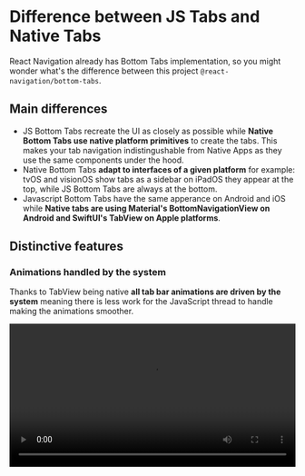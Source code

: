 # Difference between JS Tabs and Native Tabs

React Navigation already has Bottom Tabs implementation, so you might wonder what's the difference between this project `@react-navigation/bottom-tabs`.

## Main differences

- JS Bottom Tabs recreate the UI as closely as possible while **Native Bottom Tabs use native platform primitives** to create the tabs. This makes your tab navigation indistingushable from Native Apps as they use the same components under the hood.
- Native Bottom Tabs **adapt to interfaces of a given platform** for example: tvOS and visionOS show tabs as a sidebar on iPadOS they appear at the top, while JS Bottom Tabs are always at the bottom.
- Javascript Bottom Tabs have the same apperance on Android and iOS while **Native tabs are using Material's BottomNavigationView on Android and SwiftUI's TabView on Apple platforms**.

## Distinctive features

### Animations handled by the system

Thanks to TabView being native **all tab bar animations are driven by the system** meaning there is less work for the JavaScript thread to handle making the animations smoother.

<video controls width="100%" src="https://github.com/user-attachments/assets/a2835833-9589-4fd6-b760-e73a5025ca4c" />

### Multi platform support

Native Bottom tabs adapt to platform apperance on multiple platforms. You always get natively looking tabs!

| Platform |  |
|:---:|:---:|
| **iOS** | <img src="../../public/img/ios-tabs.jpeg" width="400" /> |
| **Android** | <img src="../../public/img/android-tabs.jpeg" width="400" /> |
| **iPadOS** | <img src="../../public/img/ipadOS-tabs.jpeg" width="400" /> |
| **visionOS** | <img src="../../public/img/visionos-tabs.jpeg" width="400" /> |
| **tvOS** | <img src="../../public/img/tvos-tabs.jpeg" width="400" /> |
| **macOS** | Coming soon |

### Automatic scroll to top

iOS TabView automatically scrolls to top when ScrollView is embeded inside of it.

No need for custom scroll to top handling.

### Sidebar Adaptable

TabView can turn in to a side bar on tvOS, iPadOS and macOS. This is controlled by `sidebarAdaptable` prop.

<video controls width="100%" src='https://github.com/user-attachments/assets/4093900f-2996-4c3a-8e15-de5b59aa53cc' />

### Smooth animations between tabs

SwiftUI's TabView offer built-in smooth animations between tabs.

## When to use JS Bottom Tabs

Using native components enforce certain constraints that we need to adapt to.


Here are few cases in which you should use JS Tabs:

- If you want a totally custom tab bar.
- If you need to render custom tab bar items.

